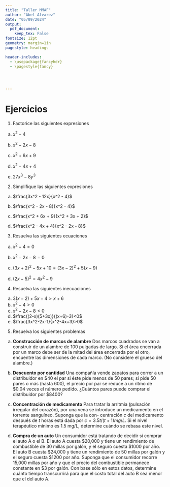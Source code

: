 ```yaml
---
title: "Taller MMAF"
author: "Abel Alvarez"
date: "05/09/2024"
output:
  pdf_document:
    keep_tex: False
fontsize: 12pt
geometry: margin=1in
pagestyle: headings

header-includes:
  - \usepackage{fancyhdr}
  - \pagestyle{fancy}




---
```


# Ejercicios

1. Factorice las siguientes expresiones

a. $x^2 - 4$

b. $x^2 - 2x - 8$

c. $x^2 + 6x + 9$

d. $x^2 - 4x + 4$

e. $27x^3-8y^3$

2. Simplifique las siguientes expresiones

a. $\frac{3x^2 - 12x}{x^2 - 4}$

b. $\frac{x^2 - 2x - 8}{x^2 - 4}$

c. $\frac{x^2 + 6x + 9}{x^2 + 3x + 2}$

d. $\frac{x^2 - 4x + 4}{x^2 - 2x - 8}$

3. Resuelva las siguientes ecuaciones

a. $x^2 - 4 = 0$

b. $x^2 - 2x - 8 = 0$

c. $(3x+2)^2 -5x+10=(3x-2)^2+5(x-9)$

d. $(2x-5)^2=4x^2-9$

4. Resuelva las siguientes inecuaciones

a. $3(x-2) +5x-4> x+6$
b. $x^2 - 4 > 0$
c. $x^2 - 2x - 8 < 0$
d. $\frac{(2-x)(5+3x)}{(x+6)-3}<0$
e.  $\frac{3x^2-2x-1}{x^2-4x+3}>0$


5. Resuelva los siguientes problemas 

a. **Construcción de marcos de alambre** Dos marcos cuadrados
se van a construir de un alambre de 100 pulgadas de largo.
Si el área encerrada por un marco debe ser de la mitad del
área encerrada por el otro, encuentre las dimensiones de
cada marco. (No considere el grueso del alambre.)

b.  **Descuento por cantidad** Una compañía vende zapatos para
correr a un distribuidor en $40 el par si éste pide menos de
50 pares; si pide 50 pares o más (hasta 600), el precio por
par se reduce a un ritmo de $0.04 veces el número pedido.
¿Cuántos pares puede comprar el distribuidor por $8400?

c. **Concentración de medicamento** Para tratar la arritmia (pulsación irregular del corazón), por una vena se introduce un
medicamento en el torrente sanguíneo. Suponga que la con-
centración $c$ del medicamento después de $t$ horas está dada
por $c=3.5t/(t+1)mg/L$. Si el nivel terapéutico mínimo
es 1.5 mg/L, determine cuándo se rebasa este nivel.

d. **Compra de un auto** Un consumidor está tratando de decidir
si comprar el auto A o el B. El auto A cuesta $20,000 y tiene
un rendimiento de combustible de 30 millas por galón, y el
seguro cuesta $1000 por año. El auto B cuesta $24,000 y
tiene un rendimiento de 50 millas por galón y el seguro
cuesta $1200 por año. Suponga que el consumidor recorre
15,000 millas por año y que el precio del combustible permanece constante en $3 por galón. Con base sólo en estos
datos, determine cuánto tiempo transcurrirá para que el
costo total del auto B sea menor que el del auto A.